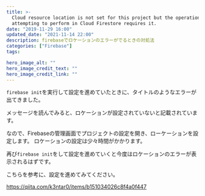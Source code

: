 ```yaml
---
title: >-
  Cloud resource location is not set for this project but the operation you are
  attempting to perform in Cloud Firestore requires it.
date: "2019-11-29 16:00"
updated_date: "2021-11-14 22:00"
description: firebaseでロケーションのエラーがでるときの対処法
categories: ["Firebase"]
tags:

hero_image_alt: ""
hero_image_credit_text: ""
hero_image_credit_link: ""
---
```

`firebase init`を実行して設定を進めていたときに、タイトルのようなエラーが出てきました。

メッセージを読んでみると、ロケーションが設定されていないと記載されています。

なので、Firebaseの管理画面でプロジェクトの設定を開き、ローケーションを設定します。
ロケーションの設定は少々時間がかかります。

再び`firebase init`をして設定を進めていくと今度はロケーションのエラーが表示されるはずです。

こちらを参考に、設定を進めてみてください。

https://qiita.com/k3ntar0/items/b151034026c8f4a0f447
